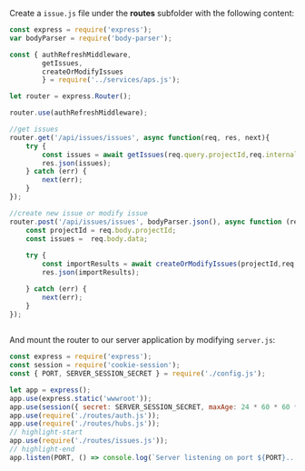 Create a `issue.js` file under the **routes** subfolder with the following content:

```js title="routes/issue.js"
const express = require('express');
var bodyParser = require('body-parser');

const { authRefreshMiddleware,
        getIssues,
        createOrModifyIssues 
        } = require('../services/aps.js');

let router = express.Router();

router.use(authRefreshMiddleware); 

//get issues
router.get('/api/issues/issues', async function(req, res, next){
    try {
        const issues = await getIssues(req.query.projectId,req.internalOAuthToken.access_token);
        res.json(issues);
    } catch (err) {
        next(err);
    }
});

//create new issue or modify issue
router.post('/api/issues/issues', bodyParser.json(), async function (req, res, next) {
    const projectId = req.body.projectId;
    const issues =  req.body.data;
 
    try {
        const importResults = await createOrModifyIssues(projectId,req.internalOAuthToken.access_token,issues);
        res.json(importResults);

    } catch (err) {
        next(err);
    }  
});
 

```

And mount the router to our server application by modifying `server.js`:

```js title="server.js"
const express = require('express');
const session = require('cookie-session');
const { PORT, SERVER_SESSION_SECRET } = require('./config.js');

let app = express();
app.use(express.static('wwwroot'));
app.use(session({ secret: SERVER_SESSION_SECRET, maxAge: 24 * 60 * 60 * 1000 }));
app.use(require('./routes/auth.js'));
app.use(require('./routes/hubs.js'));
// highlight-start
app.use(require('./routes/issues.js'));
// highlight-end
app.listen(PORT, () => console.log(`Server listening on port ${PORT}...`));
```
